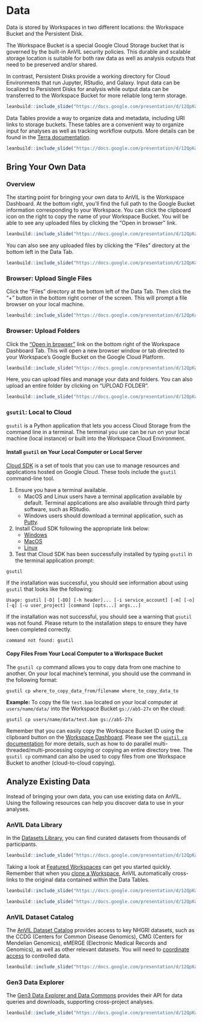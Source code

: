 # Data

Data is stored by Workspaces in two different locations: the Workspace Bucket and the Persistent Disk.  

The Workspace Bucket is a special Google Cloud Storage bucket that is governed by the built-in AnVIL security policies.  This durable and scalable storage location is suitable for both raw data as well as analysis outputs that need to be preserved and/or shared.  

In contrast, Persistent Disks provide a working directory for Cloud Environments that run Jupyter, RStudio, and Galaxy.  Input data can be localized to Persistent Disks for analysis while output data can be transferred to the Workspace Bucket for more reliable long term storage.

```r
leanbuild::include_slide("https://docs.google.com/presentation/d/12QpKaLfqNHPgvF5JJyNNGOEEtkwY1exmRAUeK1BsEG8/edit#slide=id.gf982a3b800_0_4")
```

Data Tables provide a way to organize data and metadata, including URI links to storage buckets.  These tables are a convenient way to organize input for analyses as well as tracking workflow outputs.  More details can be found in the [Terra documentation](https://support.terra.bio/hc/en-us/sections/360004147951).

```r
leanbuild::include_slide("https://docs.google.com/presentation/d/12QpKaLfqNHPgvF5JJyNNGOEEtkwY1exmRAUeK1BsEG8/edit#slide=id.gf982a3c0cd_0_0")
```

## Bring Your Own Data

### Overview {#bring-data-overview}

The starting point for bringing your own data to AnVIL is the Workspace Dashboard. At the bottom right, you'll find the full path to the Google Bucket information corresponding to your Workspace. You can click the clipboard icon on the right to copy the name of your Workspace Bucket. You will be able to see any uploaded files by clicking the "Open in browser" link.

```r
leanbuild::include_slide("https://docs.google.com/presentation/d/12QpKaLfqNHPgvF5JJyNNGOEEtkwY1exmRAUeK1BsEG8/edit#slide=id.gf5172664d7_0_142")
```

You can also see any uploaded files by clicking the "Files" directory at the bottom left in the Data Tab.

```r
leanbuild::include_slide("https://docs.google.com/presentation/d/12QpKaLfqNHPgvF5JJyNNGOEEtkwY1exmRAUeK1BsEG8/edit#slide=id.gf55fadc51c_0_3")
```

### Browser: Upload Single Files

Click the "Files" directory at the bottom left of the Data Tab. Then click the "+" button in the bottom right corner of the screen. This will prompt a file browser on your local machine.

```r
leanbuild::include_slide("https://docs.google.com/presentation/d/12QpKaLfqNHPgvF5JJyNNGOEEtkwY1exmRAUeK1BsEG8/edit#slide=id.gf55fadc51c_0_12")
```

### Browser: Upload Folders

Click the ["Open in browser"](#bring-data-overview) link on the bottom right of the Workspace Dashboard Tab. This will open a new browser window or tab directed to your Workspace's Google Bucket on the Google Cloud Platform. 

```r
leanbuild::include_slide("https://docs.google.com/presentation/d/12QpKaLfqNHPgvF5JJyNNGOEEtkwY1exmRAUeK1BsEG8/edit#slide=id.gf57004a098_0_1")
```

Here, you can upload files and manage your data and folders. You can also upload an entire folder by clicking on "UPLOAD FOLDER".

```r
leanbuild::include_slide("https://docs.google.com/presentation/d/12QpKaLfqNHPgvF5JJyNNGOEEtkwY1exmRAUeK1BsEG8/edit#slide=id.gf57004a098_0_9")
```

### `gsutil`: Local to Cloud

`gsutil` is a Python application that lets you access Cloud Storage from the command line in a terminal. The terminal you use can be run on your local machine (local instance) or built into the Workspace Cloud Environment.

#### Install `gsutil` on Your Local Computer or Local Server

[Cloud SDK](https://cloud.google.com/sdk/docs) is a set of tools that you can use to manage resources and applications hosted on Google Cloud. These tools include the `gsutil` command-line tool. 

1. Ensure you have a terminal available. 
    - MacOS and Linux users have a terminal application available by default. Terminal applications are also available through third party software, such as RStudio. 
    - Windows users should download a terminal application, such as [Putty](https://www.chiark.greenend.org.uk/~sgtatham/putty/latest.html).

1. Install Cloud SDK following the appropriate link below:
    - [Windows](https://cloud.google.com/sdk/docs/install#windows)
    - [MacOS](https://cloud.google.com/sdk/docs/install#mac)
    - [Linux](https://cloud.google.com/sdk/docs/install#linux)

1. Test that Cloud SDK has been successfully installed by typing `gsutil` in the terminal application prompt:

```
gsutil
```

If the installation was successful, you should see information about using `gsutil` that looks like the following:

```
Usage: gsutil [-D] [-DD] [-h header]... [-i service_account] [-m] [-o] [-q] [-u user_project] [command [opts...] args...]
```

If the installation was not successful, you should see a warning that `gsutil` was not found. Please return to the installation steps to ensure they have been completed correctly.

```
command not found: gsutil
```

#### Copy Files From Your Local Computer to a Workspace Bucket

The `gsutil cp` command allows you to copy data from one machine to another. On your local machine's terminal, you should use the command in the following format:

```
gsutil cp where_to_copy_data_from/filename where_to_copy_data_to
```

**Example:** To copy the file `test.bam` located on your local computer at `users/name/data/` into the Workspace Bucket `gs://ab5-27x` on the cloud:

```
gsutil cp users/name/data/test.bam gs://ab5-27x
```

Remember that you can easily copy the Workspace Bucket ID using the clipboard button on the [Workspace Dashboard]({#bring-data-overview}). Please see the [`gsutil cp` documentation](https://cloud.google.com/storage/docs/gsutil/commands/cp) for more details, such as how to do parallel multi-threaded/multi-processing copying or copying an entire directory tree. The `gsutil cp` command can also be used to copy files from one Workspace Bucket to another (cloud-to-cloud copying).

<!------------------------------------------>

## Analyze Existing Data

Instead of bringing your own data, you can use existing data on AnVIL. Using the following resources can help you discover data to use in your analyses.

### AnVIL Data Library

In the [Datasets Library](https://anvil.terra.bio/#library/datasets), you can find curated datasets from thousands of participants.

```r
leanbuild::include_slide("https://docs.google.com/presentation/d/12QpKaLfqNHPgvF5JJyNNGOEEtkwY1exmRAUeK1BsEG8/edit#slide=id.gf5fa6f264a_0_15")
```

Taking a look at [Featured Workspaces](https://anvil.terra.bio/#library/showcase) can get you started quickly. Remember that when you [clone a Workspace](workspaces.html#clone-workspace), AnVIL automatically cross-links to the original data contained within the Data Tables. 

```r
leanbuild::include_slide("https://docs.google.com/presentation/d/12QpKaLfqNHPgvF5JJyNNGOEEtkwY1exmRAUeK1BsEG8/edit#slide=id.gf5fa6f264a_0_24")
```

```r
leanbuild::include_slide("https://docs.google.com/presentation/d/12QpKaLfqNHPgvF5JJyNNGOEEtkwY1exmRAUeK1BsEG8/edit#slide=id.gf5fa6f264a_0_7")
```

### AnVIL Dataset Catalog

The [AnVIL Dataset Catalog](https://anvilproject.org/data) provides access to key NHGRI datasets, such as the CCDG (Centers for Common Disease Genomics), CMG (Centers for Mendelian Genomics), eMERGE (Electronic Medical Records and Genomics), as well as other relevant datasets. You will need to [coordinate access](https://anvilproject.org/learn/accessing-data/requesting-data-access) to controlled data.

```r
leanbuild::include_slide("https://docs.google.com/presentation/d/12QpKaLfqNHPgvF5JJyNNGOEEtkwY1exmRAUeK1BsEG8/edit#slide=id.gf5fa6f264a_0_31")
```

### Gen3 Data Explorer

The [Gen3 Data Explorer and Data Commons](https://gen3.theanvil.io/) provides their API for data queries and downloads, supporting cross-project analyses.

```r
leanbuild::include_slide("https://docs.google.com/presentation/d/12QpKaLfqNHPgvF5JJyNNGOEEtkwY1exmRAUeK1BsEG8/edit#slide=id.gf5fa6f264a_0_40")
```
